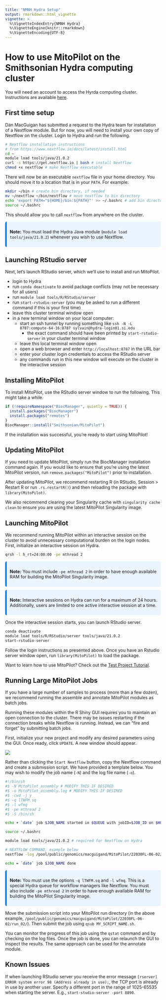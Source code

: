 ```yaml
---
title: "NMNH Hydra Setup"
output: rmarkdown::html_vignette
vignette: >
  %\VignetteIndexEntry{NMNH Hydra}
  %\VignetteEngine{knitr::rmarkdown}
  %\VignetteEncoding{UTF-8}
---
```


<style>
.alert {
  border-left: 5px solid;
  padding: 10px;
  margin: 10px 0;
  border-radius: 5px;
}
.alert-tip { border-color: #28A745; background-color: #E9F7EF; }
.alert-note { border-color: #007BFF; background-color: #EBF5FF; }
.alert-warning { border-color: #FFC107; background-color: #FFF9E6; }
.alert-danger { border-color: #DC3545; background-color: #F8D7DA; }
strong { font-weight: bold; }
</style>

# How to use MitoPilot on the Smithsonian Hydra computing cluster

You will need an account to access the Hyrda computing cluster. Instructions are available [here](https://confluence.si.edu/display/HPC/Hydra+Policies).

## First time setup

Dan MacGuigan has submitted a request to the Hydra team for installation of a Nextflow module. But for now, you will need to install your own copy of Nextflow on the cluster. Login to Hydra and run the following.

```bash
# Nextflow installation instructions
# from https://www.nextflow.io/docs/latest/install.html
cd ~
module load tools/java/21.0.2
curl -s https://get.nextflow.io | bash # install Nextflow
chmod +x nextflow # make Nextflow executable
```

There will now be an executable `nextflow` file in your home directory. You should move it to a location that is in your `PATH`. For example:

```bash
mkdir ~/bin # create bin directory, if needed
mv ~/nextflow ~/bin/nextflow # move nextflow to bin directory
echo 'export PATH="${HOME}/bin:${PATH}"' >> ~/.bashrc # add bin directory to PATH, in case it's not already there
source ~/.bashrc
```
 
This should allow you to call `nextflow` from anywhere on the cluster.

<div class="alert alert-note">
  <strong>Note:</strong> You must load the Hydra Java module (`module load tools/java/21.0.2`) whenever you wish to use Nextflow.
</div>


## Launching RStudio server

Next, let's launch RStudio server, which we'll use to install and run MitoPilot.

- login to Hydra
- run `conda deactivate` to avoid package conflicts (may not be necessary for all users)
- run `module load tools/R/RStudio/server`
- run `start-rstudio-server` (you may be asked to run a different command if this is your first time)
- leave this cluster terminal window open 
- in a new terminal window on your local computer:
	- start an ssh tunnel by running something like `ssh -N -L 8787:compute-64-16:8787 sylvain@hydra-login01.si.edu`
	  - the exact command should have been printed by `start-rstudio-server` in your cluster terminal window
	- leave this local terminal window open
	- open a web browser and enter `http://localhost:8787` in the URL bar
	- enter your cluster login credentials to access the RStudio server
	- any commands run in this new window will execute on the cluster in the interactive session

## Installing MitoPilot

To install MitoPilot, use the RStudio server window to run the following. This might take a while.

```R
if (!requireNamespace("BiocManager", quietly = TRUE)) {
  install.packages("BiocManager")
  install.packages("remotes")
}
BiocManager::install("Smithsonian/MitoPilot")
```

If the installation was successful, you're ready to start using MitoPilot!

## Updating MitoPilot

If you need to update MitoPilot, simply run the BiocManager installation command again. 
If you would like to ensure that you’re using the latest MitoPilot version, run `remove.packages("MitoPilot")` prior to installation.

After updating MitoPilot, we recommend restarting R (in RStudio, Session > Restart R or run `.rs.restartR()`) and then reloading the package with `library(MitoPilot)`.

We also recommend clearing your Singularity cache with `singularity cache clean` to ensure you are using the latest MitoPilot Singularity image. 

## Launching MitoPilot

We recommend running MitoPilot within an interactive session on the cluster to avoid unnecessary computational burden on the login nodes. First, initialize an interactive session on Hydra.

```bash
qrsh -l h_rt=24:00:00 -pe mthread 2
```

<div class="alert alert-note">
  <strong>Note:</strong> You must include `-pe mthread 2` in order to have enough available RAM for building the MitoPilot Singularity image.
</div>

<div class="alert alert-note">
  <strong>Note:</strong> Interactive sessions on Hydra can run for a maximum of 24 hours. Additionally, users are limited to one active interactive session at a time.
</div>

Once the interactive session starts, you can launch RStudio server.

```bash
conda deactivate
module load tools/R/RStudio/server tools/java/21.0.2
start-rstudio-server
```

Follow the login instructions as presented above. Once you have an Rstudio server window open, run `library(MitoPilot)` to load the package.

Want to learn how to use MitoPilot? Check out the [Test Project Tutorial](https://Smithsonian.github.io/MitoPilot/articles/test-project.html).

## Running Large MitoPilot Jobs
If you have a large number of samples to process (more than a few dozen), we recommend running the assemble and annotate MitoPilot modules as batch jobs. 

Running these modules within the R Shiny GUI requires you to maintain an open connection to the cluster. There may be issues restarting if the connection breaks while Nextflow is running. Instead, we can "fire and forget" by submitting batch jobs.

First, initialize your new project and modify any desired parameters using the GUI. Once ready, click `UPDATE`. A new window should appear.

![](figures/test-project/8.png)

Rather than clicking the `Start Nextflow` button, copy the Nextflow command and create a submission script. We have provided a template below. You may wish to modify the job name (`-N`) and the log file name (`-o`).

```bash
#!/bin/sh
#$ -N MitoPilot_assembly # MODIFY THIS IF DESIRED
#$ -o MitoPilot_assembly.log # MODIFY THIS IF DESIRED
#$ -cwd -j y
#$ -q lTWFM.sq
#$ -l wfmq
#$ -pe mthread 2
#$ -S /bin/sh

echo + `date` job $JOB_NAME started in $QUEUE with jobID=$JOB_ID on $HOSTNAME

source ~/.bashrc

module load tools/java/21.0.2 # required for Nextflow on Hydra

# NEXTFLOW COMMAND, example below
nextflow -log /pool/public/genomics/macguigand/MitoPilot/22030FL-06-02/run_02/.logs/nextflow.log run /home/macguigand/R/x86_64-pc-linux-gnu-library/4.4/MitoPilot/nextflow -c /pool/public/genomics/macguigand/MitoPilot/22030FL-06-02/run_02/.config -entry WF1

echo = `date` job $JOB_NAME done

```

<div class="alert alert-note">
  <strong>Note:</strong> You must use the options `-q lTWFM.sq` and `-l wfmq`. This is a special Hydra queue for workflow managers like Nextflow. You must also include `-pe mthread 2` in order to have enough available RAM for building the MitoPilot Singularity image.
</div>

Move the submission script into your MitoPilot run directory (in the above example, `/pool/public/genomics/macguigand/MitoPilot/22030FL-06-02/run_02/`). Then submit the job using `qsub MY_SCRIPT_NAME.sh`.

You can monitor the progress of this job using the `qstat` command and by checking on the log files. Once the job is done, you can relaunch the GUI to inspect the results. The same approach can be used for the annotate module.

## Known Issues

If when launching RStudio server you receive the error message `[rserver] ERROR system error 98 (Address already in use);`, the TCP port is already in use by another user.
Specify a different port in the range of 1025-65535 when starting the server. E.g., `start-studio-server -port 8890`.
